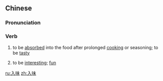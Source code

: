 ==Chinese==
{{zh-forms}}

===Pronunciation===
{{zh-pron
|m=rùwèi,er=y
|c=jap6 mei6
|md=nĭh-ê
|mn=qz,xm:li̍p-bī/zz:ji̍p-bī
|cat=v
}}

===Verb===
{{zh-verb}}

# {{lb|zh|of seasoning}} to be [[absorb]]ed into the food after prolonged [[cooking]] or seasoning; {{lb|zh|of food}} to be [[tasty]]
# to be [[interesting]]; [[fun]]

[[ru:入味]]
[[zh:入味]]